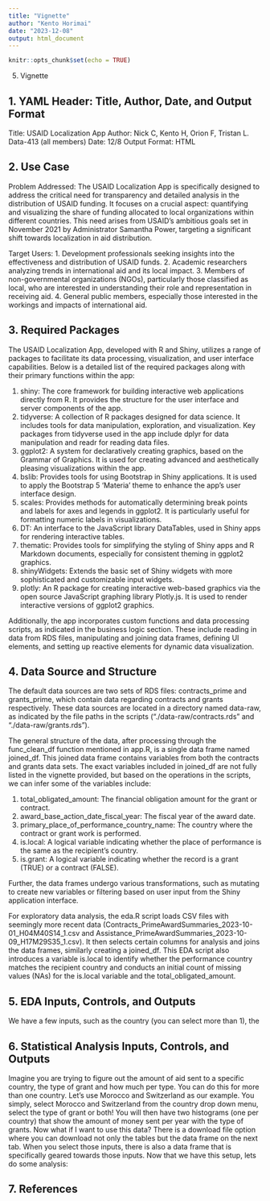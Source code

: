 ```yaml
---
title: "Vignette"
author: "Kento Horimai"
date: "2023-12-08"
output: html_document
---
```


```r
knitr::opts_chunk$set(echo = TRUE)
```

5. Vignette

## 1. YAML Header: Title, Author, Date, and Output Format

Title: USAID Localization App
Author: Nick C, Kento H, Orion F, Tristan L. Data-413 (all members)
Date: 12/8
Output Format: HTML


## 2. Use Case

Problem Addressed: 
The USAID Localization App is specifically designed to address the critical need for transparency and detailed analysis in the distribution of USAID funding. It focuses on a crucial aspect: quantifying and visualizing the share of funding allocated to local organizations within different countries. This need arises from USAID's ambitious goals set in November 2021 by Administrator Samantha Power, targeting a significant shift towards localization in aid distribution.

Target Users: 
1. Development professionals seeking insights into the effectiveness and distribution of USAID funds.
2. Academic researchers analyzing trends in international aid and its local impact.
3. Members of non-governmental organizations (NGOs), particularly those classified as local, who are interested in understanding their role and representation in receiving aid.
4. General public members, especially those interested in the workings and impacts of international aid.


## 3. Required Packages

The USAID Localization App, developed with R and Shiny, utilizes a range of packages to facilitate its data processing, visualization, and user interface capabilities. Below is a detailed list of the required packages along with their primary functions within the app:

1. shiny: The core framework for building interactive web applications directly from R. It provides the structure for the user interface and server components of the app.
2. tidyverse: A collection of R packages designed for data science. It includes tools for data manipulation, exploration, and visualization. Key packages from tidyverse used in the app include dplyr for data manipulation and readr for reading data files.
3. ggplot2: A system for declaratively creating graphics, based on the Grammar of Graphics. It is used for creating advanced and aesthetically pleasing visualizations within the app.
4. bslib: Provides tools for using Bootstrap in Shiny applications. It is used to apply the Bootstrap 5 'Materia' theme to enhance the app's user interface design.
5. scales: Provides methods for automatically determining break points and labels for axes and legends in ggplot2. It is particularly useful for formatting numeric labels in visualizations.
6. DT: An interface to the JavaScript library DataTables, used in Shiny apps for rendering interactive tables.
7. thematic: Provides tools for simplifying the styling of Shiny apps and R Markdown documents, especially for consistent theming in ggplot2 graphics.
8. shinyWidgets: Extends the basic set of Shiny widgets with more sophisticated and customizable input widgets.
9. plotly: An R package for creating interactive web-based graphics via the open source JavaScript graphing library Plotly.js. It is used to render interactive versions of ggplot2 graphics.

Additionally, the app incorporates custom functions and data processing scripts, as indicated in the business logic section. These include reading in data from RDS files, manipulating and joining data frames, defining UI elements, and setting up reactive elements for dynamic data visualization.


## 4. Data Source and Structure
The default data sources are two sets of RDS files: contracts_prime and grants_prime, which contain data regarding contracts and grants respectively. These data sources are located in a directory named data-raw, as indicated by the file paths in the scripts ("./data-raw/contracts.rds" and "./data-raw/grants.rds").

The general structure of the data, after processing through the func_clean_df function mentioned in app.R, is a single data frame named joined_df. This joined data frame contains variables from both the contracts and grants data sets. The exact variables included in joined_df are not fully listed in the vignette provided, but based on the operations in the scripts, we can infer some of the variables include:

1. total_obligated_amount: The financial obligation amount for the grant or contract.
2. award_base_action_date_fiscal_year: The fiscal year of the award date.
3. primary_place_of_performance_country_name: The country where the contract or grant work is performed.
4. is.local: A logical variable indicating whether the place of performance is the same as the recipient's country.
5. is.grant: A logical variable indicating whether the record is a grant (TRUE) or a contract (FALSE).

Further, the data frames undergo various transformations, such as mutating to create new variables or filtering based on user input from the Shiny application interface.

For exploratory data analysis, the eda.R script loads CSV files with seemingly more recent data (Contracts_PrimeAwardSummaries_2023-10-01_H04M40S14_1.csv and Assistance_PrimeAwardSummaries_2023-10-09_H17M29S35_1.csv). It then selects certain columns for analysis and joins the data frames, similarly creating a joined_df. This EDA script also introduces a variable is.local to identify whether the performance country matches the recipient country and conducts an initial count of missing values (NAs) for the is.local variable and the total_obligated_amount.


## 5. EDA Inputs, Controls, and Outputs

We have a few inputs, such as the country (you can select more than 1), the 

## 6. Statistical Analysis Inputs, Controls, and Outputs

Imagine you are trying to figure out the amount of aid sent to a specific country, the type of grant and how much per type. You can do this for more than one country. Let's use Morocco and Switzerland as our example. You simply, select Morocco and Switzerland from the country drop down menu, select the type of grant or both! You will then have two histograms (one per country) that show the amount of money sent per year with the type of grants. Now what if I want to use this data? There is a download file option where you can download not only the tables but the data frame on the next tab. When you select those inputs, there is also a data frame that is specifically geared towards those inputs. Now that we have this setup, lets do some analysis:

## 7. References











